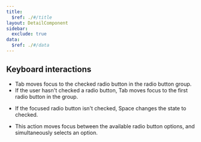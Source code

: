 ```yaml
---
title:
  $ref: ./#/title
layout: DetailComponent
sidebar:
  exclude: true
data:
  $ref: ./#/data
---
```


## Keyboard interactions

<KeyboardControls>
<KeyboardControl keyOrCombos="Tab">

- Tab moves focus to the checked radio button in the radio button group.
- If the user hasn't checked a radio button, Tab moves focus to the first radio button in the group.

</KeyboardControl>
<KeyboardControl keyOrCombos="Space">

- If the focused radio button isn't checked, Space changes the state to checked.

</KeyboardControl>
<KeyboardControl keyOrCombos="Up arrow / Down arrow / Left arrow / Right arrow">

- This action moves focus between the available radio button options, and simultaneously selects an option.

</KeyboardControl>
</KeyboardControls>
